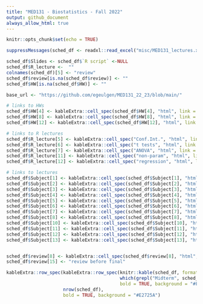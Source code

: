 ```yaml
---
title: "MED131 - Biostatistics - Fall 2022"
output: github_document
always_allow_html: true
---
```


```r
knitr::opts_chunk$set(echo = TRUE)
```

```r
suppressMessages(sched_df <- readxl::read_excel("misc/MED131_lectures.xlsx"))

sched_df$Slides <- sched_df$`R script` <-NULL
sched_df$R_lecture <-  ""
colnames(sched_df)[5] <- "review"
sched_df$review[is.na(sched_df$review)] <- ""
sched_df$HW[is.na(sched_df$HW)] <- ""

base_url <- "https://github.com/egeulgen/MED131_22_23/blob/main/"

# links to HWs
sched_df$HW[4] <- kableExtra::cell_spec(sched_df$HW[4], "html", link = paste0(base_url, "Homeworks/HW-1.R"))
sched_df$HW[8] <- kableExtra::cell_spec(sched_df$HW[8], "html", link = paste0(base_url, "Homeworks/HW2.pdf"))
sched_df$HW[12] <- kableExtra::cell_spec(sched_df$HW[12], "html", link = paste0(base_url, "Homeworks/HW3.pdf"))

# links to R lectures
sched_df$R_lecture[5] <- kableExtra::cell_spec("Conf.Int.", "html", link = paste0(base_url, "scripts/4.basics_conf_int.pdf"))
sched_df$R_lecture[6] <- kableExtra::cell_spec("t tests", "html", link = paste0(base_url, "scripts/5.t_test_examples.pdf"))
sched_df$R_lecture[7] <- kableExtra::cell_spec("ANOVA", "html", link = paste0(base_url, "scripts/6.ANOVA_examples.pdf"))
sched_df$R_lecture[11] <- kableExtra::cell_spec("non-param", "html", link = paste0(base_url, "scripts/10.nonparam.pdf"))
sched_df$R_lecture[12] <- kableExtra::cell_spec("regression", "html", link = paste0(base_url, "scripts/11.regression.pdf"))

# links to lectures
sched_df$Subject[1] <- kableExtra::cell_spec(sched_df$Subject[1], "html", link = paste0(base_url, "lectures/0.intro.pdf"))
sched_df$Subject[2] <- kableExtra::cell_spec(sched_df$Subject[2], "html", link = paste0(base_url, "lectures/1.overview_one_var_EDA.pdf"))
sched_df$Subject[3] <- kableExtra::cell_spec(sched_df$Subject[3], "html", link = paste0(base_url, "lectures/2.Inro_prog.pdf"))
sched_df$Subject[4] <- kableExtra::cell_spec(sched_df$Subject[4], "html", link = paste0(base_url, "lectures/3.two_var_EDA_RV.pdf"))
sched_df$Subject[5] <- kableExtra::cell_spec(sched_df$Subject[5], "html", link = paste0(base_url, "lectures/4.hypothesis_testing_one_sample.pdf"))
sched_df$Subject[6] <- kableExtra::cell_spec(sched_df$Subject[6], "html", link = paste0(base_url, "lectures/5.two_sample.pdf"))
sched_df$Subject[7] <- kableExtra::cell_spec(sched_df$Subject[7], "html", link = paste0(base_url, "lectures/6.ANOVA.pdf"))
sched_df$Subject[8] <- kableExtra::cell_spec(sched_df$Subject[8], "html", link = paste0(base_url, "lectures/7.chi_squared.pdf"))
sched_df$Subject[10] <- kableExtra::cell_spec(sched_df$Subject[10], "html", link = paste0(base_url, "lectures/9.nonparametric_tests.pdf"))
sched_df$Subject[11] <- kableExtra::cell_spec(sched_df$Subject[11], "html", link = paste0(base_url, "lectures/10.linear_regression.pdf"))
sched_df$Subject[12] <- kableExtra::cell_spec(sched_df$Subject[12], "html", link = paste0(base_url, "lectures/11.logistic_poisson_regression.pdf"))
sched_df$Subject[13] <- kableExtra::cell_spec(sched_df$Subject[13], "html", link = paste0(base_url, "lectures/12.sampling_missing.pdf"))


sched_df$review[8] <- kableExtra::cell_spec(sched_df$review[8], "html", link = paste0(base_url, "lectures/7.MT_review.pdf"))
sched_df$review[15] <- "review before final"

kableExtra::row_spec(kableExtra::row_spec(knitr::kable(sched_df, format = "html", escape = FALSE), 
                                          which(grepl("Midterm", sched_df$Subject)), 
                                          bold = TRUE, background = "#F4B41A"), 
                     nrow(sched_df), 
                     bold = TRUE, background = "#E2725A")
```
